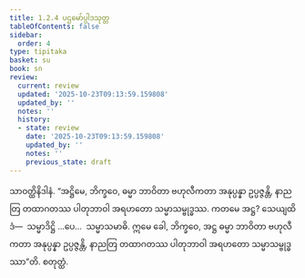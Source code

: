 ```yaml
---
title: 1.2.4 ပဌမော်ပ္ပါဒသုတ္တ
tableOfContents: false
sidebar:
  order: 4
type: tipitaka
basket: su
book: sn
review:
  current: review
  updated: '2025-10-23T09:13:59.159808'
  updated_by: ''
  notes: ''
  history:
  - state: review
    date: '2025-10-23T09:13:59.159808'
    updated_by: ''
    notes: ''
    previous_state: draft
---
```



<ReviewStatus review={frontmatter.review} showDetails={true} />

<HypothesisAnnotation frontmatter={frontmatter} />

<DynamicBreadcrumb />

<Division number="14" book="sn" e="ch" v="18" p="281">

<Paragraph number="70" book="sn">
သာဝတ္ထိနိဒါနံ. “အဋ္ဌိမေ, ဘိက္ခဝေ, ဓမ္မာ ဘာဝိတာ ဗဟုလီကတာ အနုပ္ပန္နာ ဥပ္ပဇ္ဇန္တိ, နာညတြ တထာဂတဿ ပါတုဘာဝါ အရဟတော သမ္မာသမ္ဗုဒ္ဓဿ. ကတမေ အဋ္ဌ? သေယျထိဒံ—  သမ္မာဒိဋ္ဌိ …ပေ…  သမ္မာသမာဓိ. ဣမေ ခေါ, ဘိက္ခဝေ, အဋ္ဌ ဓမ္မာ ဘာဝိတာ ဗဟုလီကတာ အနုပ္ပန္နာ ဥပ္ပဇ္ဇန္တိ, နာညတြ တထာဂတဿ ပါတုဘာဝါ အရဟတော သမ္မာသမ္ဗုဒ္ဓဿာ”တိ.

</Paragraph>
</Division>

<Paragraph number="71" type="center" book="sn">
စတုတ္ထံ.
</Paragraph>